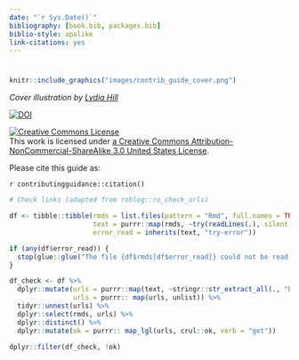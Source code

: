 ```yaml
---
date: "`r Sys.Date()`"
bibliography: [book.bib, packages.bib]
biblio-style: apalike
link-citations: yes
---
```


# {-}

```r
knitr::include_graphics("images/contrib_guide_cover.png")
```

*Cover illustration by [Lydia Hill](https://www.lydiakahill.com/)*



<a href="https://doi.org/10.5281/zenodo.4000531"><img src="https://zenodo.org/badge/DOI/10.5281/zenodo.4000531.svg?branch=master" alt="DOI"></a>

<a rel="license" href="https://creativecommons.org/licenses/by-nc-sa/3.0/us/"><img alt="Creative Commons License" style="border-width:0" src="https://i.creativecommons.org/l/by-nc-sa/3.0/us/88x31.png" /></a><br /> This work is licensed under [a Creative Commons Attribution-NonCommercial-ShareAlike 3.0 United States License](https://creativecommons.org/licenses/by-nc-sa/3.0/us/).

Please cite this guide as: 

`r contributingguidance::citation()`


```r
# Check links (adapted from roblog::ro_check_urls)

df <- tibble::tibble(rmds = list.files(pattern = "Rmd", full.names = TRUE),
                     text = purrr::map(rmds, ~try(readLines(.), silent = TRUE)),
                     error_read = inherits(text, "try-error"))

if (any(df$error_read)) {
  stop(glue::glue("The file {df$rmds[df$error_read]} could not be read."))
}

df_check <- df %>%
  dplyr::mutate(urls = purrr::map(text, ~stringr::str_extract_all(., "http[s]*\\:[^ \\)\\]\"\\>]*")),
                urls = purrr:: map(urls, unlist)) %>%
  tidyr::unnest(urls) %>%
  dplyr::select(rmds, urls) %>%
  dplyr::distinct() %>%
  dplyr::mutate(ok = purrr:: map_lgl(urls, crul::ok, verb = "get"))

dplyr::filter(df_check, !ok)
```


